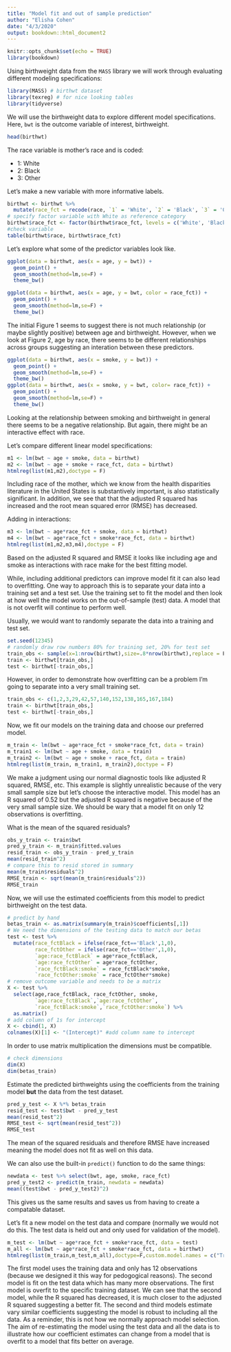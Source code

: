 ```yaml
---
title: "Model fit and out of sample prediction"
author: "Elisha Cohen"
date: "4/3/2020"
output: bookdown::html_document2
---
```


```r
knitr::opts_chunk$set(echo = TRUE)
library(bookdown)
```

Using birthweight data from the `MASS` library we will work through evaluating different modeling specifications:

```r
library(MASS) # birthwt dataset
library(texreg) # for nice looking tables
library(tidyverse)
```

We will use the birthweight data to explore different model specifications. Here, `bwt` is the outcome variable of interest, birthweight.

```r
head(birthwt)
```

The race variable is mother's race and is coded:

  - 1: White
  - 2: Black
  - 3: Other
  
Let's make a new variable with more informative labels.
```r
birthwt <- birthwt %>%
  mutate(race_fct = recode(race, `1` = 'White', `2` = 'Black', `3` = 'Other'))
# specify factor variable with White as reference category
birthwt$race_fct <- factor(birthwt$race_fct, levels = c('White', 'Black', 'Other'))
#check variable
table(birthwt$race, birthwt$race_fct)
```

Let's explore what some of the predictor variables look like.
```r
ggplot(data = birthwt, aes(x = age, y = bwt)) +
  geom_point() +
  geom_smooth(method=lm,se=F) +
  theme_bw()
```

```r
ggplot(data = birthwt, aes(x = age, y = bwt, color = race_fct)) +
  geom_point() +
  geom_smooth(method=lm,se=F) +
  theme_bw()
```

The initial Figure 1 seems to suggest there is not much relationship (or maybe slightly positive) between age and birthweight. However, when we look at Figure 2, age by race, there seems to be different relationships across groups suggesting an interation between these predictors.

```r
ggplot(data = birthwt, aes(x = smoke, y = bwt)) +
  geom_point() +
  geom_smooth(method=lm,se=F) +
  theme_bw()
ggplot(data = birthwt, aes(x = smoke, y = bwt, color= race_fct)) +
  geom_point() +
  geom_smooth(method=lm,se=F) +
  theme_bw()
```

Looking at the relationship between smoking and birthweight in general there seems to be a negative relationship. But again, there might be an interactive effect with race. 

Let's compare different linear model specifications:
```r
m1 <- lm(bwt ~ age + smoke, data = birthwt)
m2 <- lm(bwt ~ age + smoke + race_fct, data = birthwt)
htmlreg(list(m1,m2),doctype = F)
```

Including race of the mother, which we know from the health disparities literature in the United States is substantively important, is also statistically significant. In addition, we see that that the adjusted R squared has increased and the root mean squared error (RMSE) has decreased.

Adding in interactions:
```r
m3 <- lm(bwt ~ age*race_fct + smoke, data = birthwt)
m4 <- lm(bwt ~ age*race_fct + smoke*race_fct, data = birthwt)
htmlreg(list(m1,m2,m3,m4),doctype = F)
```

Based on the adjusted R squared and RMSE it looks like including age and smoke as interactions with race make for the best fitting model. 

While, including additional predictors can improve model fit it can also lead to overfitting. One way to approach this is to separate your data into a training set and a test set. Use the training set to fit the model and then look at how well the model works on the out-of-sample (test) data. A model that is not overfit will continue to perform well.

Usually, we would want to randomly separate the data into a training and test set.
```r
set.seed(12345)
# randomly draw row numbers 80% for training set, 20% for test set
train_obs <- sample(x=1:nrow(birthwt),size=.8*nrow(birthwt),replace = F)
train <- birthwt[train_obs,]
test <- birthwt[-train_obs,]
```

However, in order to demonstrate how overfitting can be a problem I'm going to separate into a very small training set.

```r
train_obs <- c(1,2,3,29,42,57,140,152,138,165,167,184)
train <- birthwt[train_obs,]
test <- birthwt[-train_obs,]
```

Now, we fit our models on the training data and choose our preferred model. 

```r
m_train <- lm(bwt ~ age*race_fct + smoke*race_fct, data = train)
m_train1 <- lm(bwt ~ age + smoke, data = train)
m_train2 <- lm(bwt ~ age + smoke + race_fct, data = train)
htmlreg(list(m_train, m_train1, m_train2),doctype = F)
```

We make a judgment using our normal diagnostic tools like adjusted R squared, RMSE, etc. This example is slightly unrealistic because of the very small sample size but let's choose the interactive model. This model has an R squared of 0.52 but the adjusted R squared is negative because of the very small sample size. We should be wary that a model fit on only 12 observations is overfitting.

What is the mean of the squared residuals?

```r
obs_y_train <- train$bwt
pred_y_train <- m_train$fitted.values
resid_train <- obs_y_train - pred_y_train
mean(resid_train^2)
# compare this to resid stored in summary
mean(m_train$residuals^2)
RMSE_train <- sqrt(mean(m_train$residuals^2))
RMSE_train
```

Now, we will use the estimated coefficients from this model to predict birthweight on the test data.

```r
# predict by hand
betas_train <- as.matrix(summary(m_train)$coefficients[,1])
# We need the dimensions of the testing data to match our betas
test <- test %>%
  mutate(race_fctBlack = ifelse(race_fct=='Black',1,0),
         race_fctOther = ifelse(race_fct=='Other',1,0),
         `age:race_fctBlack` = age*race_fctBlack,
         `age:race_fctOther` = age*race_fctOther,
         `race_fctBlack:smoke` = race_fctBlack*smoke,
         `race_fctOther:smoke` = race_fctOther*smoke)
# remove outcome variable and needs to be a matrix
X <- test %>%
  select(age,race_fctBlack, race_fctOther, smoke,
         `age:race_fctBlack`,`age:race_fctOther`,
         `race_fctBlack:smoke`,`race_fctOther:smoke`) %>%
  as.matrix()
# add column of 1s for intercept
X <- cbind(1, X)
colnames(X)[1] <- "(Intercept)" #add column name to intercept
```

In order to use matrix multiplication the dimensions must be compatible.
```r
# check dimensions
dim(X)
dim(betas_train)
```

Estimate the predicted birthweights using the coefficients from the training model **but** the data from the test dataset.

```r
pred_y_test <- X %*% betas_train
resid_test <- test$bwt - pred_y_test
mean(resid_test^2)
RMSE_test <- sqrt(mean(resid_test^2))
RMSE_test
```

The mean of the squared residuals and therefore RMSE have increased meaning the model does not fit as well on this data. 

We can also use the built-in `predict()` function to do the same things:

```r
newdata <- test %>% select(bwt, age, smoke, race_fct)
pred_y_test2 <- predict(m_train, newdata = newdata)
mean((test$bwt - pred_y_test2)^2)
```
This gives us the same results and saves us from having to create a compatable dataset.

Let's fit a new model on the test data and compare (normally we would not do this. The test data is held out and only used for validation of the model).

```r
m_test <- lm(bwt ~ age*race_fct + smoke*race_fct, data = test)
m_all <- lm(bwt ~ age*race_fct + smoke*race_fct, data = birthwt)
htmlreg(list(m_train,m_test,m_all),doctype=F,custom.model.names = c("Train", "Test", "All"))
```

The first model uses the training data and only has 12 observations (because we designed it this way for pedogogical reasons). The second model is fit on the test data which has many more observations. The first model is overfit to the specific training dataset. We can see that the second model, while the R squared has decreased, it is much closer to the adjusted R squared suggesting a better fit. The second and third models estimate vary similar coefficients suggesting the model is robust to including all the data. As a reminder, this is not how we normally approach model selection. The aim of re-estimating the model using the test data and all the data is to illustrate how our coefficient estimates can change from a model that is overfit to a model that fits better on average.



